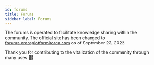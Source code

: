 ```yaml
---
id: forums
title: Forums
sidebar_label: Forums
---
```



The forums is operated to facilitate knowledge sharing within the community.
The official site has been changed to [forums.crossplatformkorea.com](https://forums.crossplatformkorea.com) as of September 23, 2022.

<AdFitMobileBanner
  unit="DAN-YpcHf9p49U5ykXi8"
  className="adfit-top-mobile"
/>

Thank you for contributing to the vitalization of the community through many uses 🙇🏻

<AdFitMobileBanner
  unit="DAN-weLLBNA8C31gpo1t"
  className="adfit-bottom-mobile"
/>

